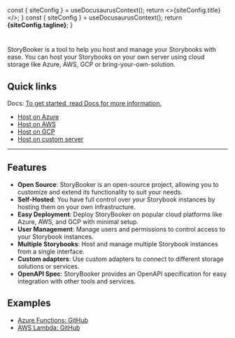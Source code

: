 
  const { siteConfig } = useDocusaurusContext();
  return <>{siteConfig.title}</>;
}
  const { siteConfig } = useDocusaurusContext();
  return <b>{siteConfig.tagline}</b>;
}

# <DisplayTitle />

<DisplayTagline />

StoryBooker is a tool to help you host and manage your Storybooks with ease. You can host your Storybooks on your own server using cloud storage like Azure, AWS, GCP or bring-your-own-solution.

## Quick links

Docs: [To get started, read Docs for more information.](docs)

- [Host on Azure](docs/azure)
- [Host on AWS](docs/aws)
- [Host on GCP](docs/gcp)
- [Host on custom server](docs/core)

---

## Features

- **Open Source**: StoryBooker is an open-source project, allowing you to customize and extend its functionality to suit your needs.
- **Self-Hosted**: You have full control over your Storybook instances by hosting them on your own infrastructure.
- **Easy Deployment**: Deploy StoryBooker on popular cloud platforms like Azure, AWS, and GCP with minimal setup.
- **User Management**: Manage users and permissions to control access to your Storybook instances.
- **Multiple Storybooks**: Host and manage multiple Storybook instances from a single interface.
- **Custom adapters**: Use custom adapters to connect to different storage solutions or services.
- **OpenAPI Spec**: StoryBooker provides an OpenAPI specification for easy integration with other tools and services.

## Examples

- [Azure Functions: GitHub](https://stackblitz.com/github/GuptaSiddhant/storybooker/tree/main/apps/azure-functions-app)
- [AWS Lambda: GitHub](https://stackblitz.com/github/GuptaSiddhant/storybooker/tree/main/apps/aws-lambda-app)
